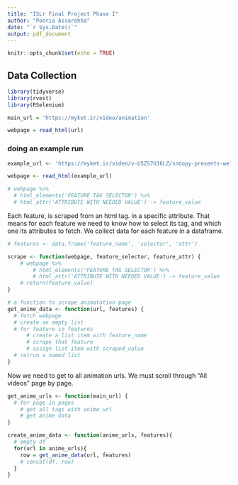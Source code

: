 ```yaml
---
title: "ISLr Final Project Phase I"
author: "Pooria Assarehha"
date: "`r Sys.Date()`"
output: pdf_document
---
```


```r
knitr::opts_chunk$set(echo = TRUE)
```

## Data Collection

```r
library(tidyverse)
library(rvest)
library(RSelenium)
```

```r
main_url = 'https://myket.ir/video/animation'

webpage = read_html(url)
```

### doing an example run

```r
example_url <- 'https://myket.ir/video/v-U5ZS7UJ6LZ/snoopy-presents-welcome-home-franklin'

webpage <- read_html(example_url)

# webpage %>%
  # html_elements('FEATURE TAG SELECTOR') %>%
  # html_attr('ATTRIBUTE WITH NEEDED VALUE') -> feature_value
```

Each feature, is scraped from an html tag. in a specific attribute. That means for each feature we need to know how to select its tag, and which one its attributes to fetch.
We collect data for each feature in a dataframe. 

```r
# features <- data.frame('feature_name', 'selector', 'attr')

scrape <- function(webpage, feature_selector, feature_attr) {
    # webpage %>%
        # html_elements('FEATURE TAG SELECTOR') %>%
        # html_attr('ATTRIBUTE WITH NEEDED VALUE') -> feature_value
    # return(feature_value)
}

# a function to scrape animatation page
get_anime_data <- function(url, features) {
  # fetch webpage
  # create an empty list
  # for feature in features
      # create a list item with feature_name
      # scrape that feature
      # assign list item with scraped_value
  # retrun a named list
}

```


Now we need to get to all animation urls. We must scroll through "All videos" page by page. 

```r

get_anime_urls <- function(main_url) {
  # for page in pages
    # get all tags with anime url
    # get anime data
}

```

```r

create_anime_data <- function(anime_urls, features){
  # empty df
  for(url in anime_urls){
    row = get_anime_data(url, features)
    # concat(df, row)
  }
}


```